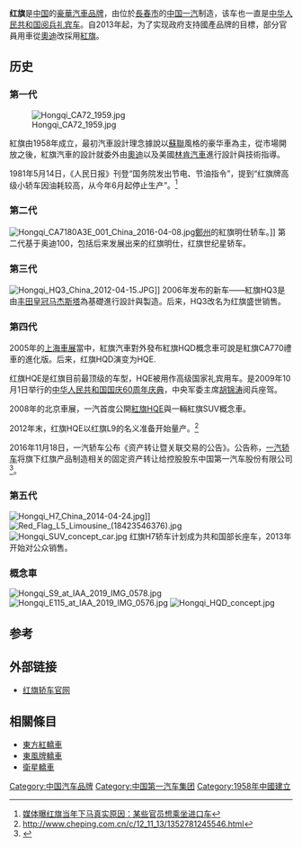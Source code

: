 {{Infobox Company
| company_name=红旗
| company_name_en = Hongqi
| company_logo = 
| image = File:Hongqi CA773 front-left 2016 Beijing Auto Museum.jpg
| company_type = 国有品牌
| foundation = 1958
| founder =
| location_city = [[吉林省|吉林省]][[长春市|长春市]]
| location_country = {{CHN}}
| key_people = 
| slogan = 讓理想飛揚
| industry =汽車業
| products = [[豪華汽車|豪華汽車]]
| revenue = 
| operating_income = 
| net_income = 
| num_employees = 
| owner = [[中国一汽|中国一汽]]
| parent = 中国一汽
| subsid =
| homepage = [https://hongqi.faw.cn/ hongqi.faw.cn/]
| footnotes = 
}}

'''红旗'''是[[中华人民共和国|中国]]的[[豪華汽車|豪華汽車]][[品牌|品牌]]，由位於[[長春市|長春市]]的[[中国一汽|中国一汽]]制造，该车也一直是[[中华人民共和国|中华人民共和国]][[阅兵|阅兵]][[礼宾车|礼宾车]]。自2013年起，为了实现政府支持國產品牌的目標，部分官員用車從[[奧迪|奧迪]]改採用[[紅旗|紅旗]]。

==历史==

===第一代===
[[File:Hongqi_CA72_1959.jpg|thumb]]

紅旗由1958年成立，最初汽車設計理念據說以[[蘇聯|蘇聯]]風格的豪华車為主，從市場開放之後，紅旗汽車的設計就委外由[[奧迪|奧迪]]以及美國[[林肯汽車|林肯汽車]]進行設計與技術指導。

1981年5月14日，《人民日报》刊登“国务院发出节电、节油指令”，提到“红旗牌高级小轿车因油耗较高，从今年6月起停止生产”。<ref>[https://web.archive.org/web/20190812142928/http://news.ifeng.com/shendu/lwdfzk/detail_2013_07/15/27525046_0.shtml 媒体曝红旗当年下马真实原因：某些官员想乘坐进口车]</ref>

===第二代===
[[File:Hongqi_CA7180A3E_001_China_2016-04-08.jpg|thumb]][[鄭州|鄭州]]的紅旗明仕轿车。]]
第二代基于奥迪100，包括后来发展出来的红旗明仕，红旗世纪星轿车。

===第三代===
[[File:Hongqi_HQ3_China_2012-04-15.JPG|thumb]]]]
2006年发布的新车——紅旗HQ3是由[[丰田皇冠马杰斯塔|丰田皇冠马杰斯塔]]為基礎進行設計與製造。后来，HQ3改名为红旗盛世销售。

===第四代===
2005年的[[上海国际汽车工业博览会|上海車展]]當中，紅旗汽車對外發布紅旗HQD概念車可說是紅旗CA770禮車的進化版。后来，红旗HQD演变为HQE.

红旗HQE是红旗目前最顶级的车型，HQE被用作高级国家礼宾用车。是2009年10月1日举行的[[首都各界慶祝中華人民共和國成立60周年大會|中华人民共和国国庆60周年庆典]]，中央军委主席[[胡锦涛|胡锦涛]]阅兵座驾。

2008年的北京車展，一汽首度公開[[紅旗HQE|紅旗HQE]]與一輛紅旗SUV概念車。

2012年末，红旗HQE以红旗L9的名义准备开始量产。<ref>http://www.cheping.com.cn/c/12_11_13/1352781245546.html{{dead link|date=2018年4月 |bot=InternetArchiveBot |fix-attempted=yes }}</ref>

2016年11月18日，一汽轿车公布《资产转让暨关联交易的公告》。公告称，[[一汽轿车|一汽轿车]]将旗下红旗产品制造相关的固定资产转让给控股股东中国第一汽车股份有限公司<ref>{{Cite web |url=http://business.sohu.com/20161122/n473823278.shtml |title=一汽轿车4.2亿元出售红旗资产 |access-date=2017-02-19 |archive-date=2020-02-10 |archive-url=https://web.archive.org/web/20200210224853/http://business.sohu.com/20161122/n473823278.shtml |dead-url=no }}</ref>。

===第五代===
[[File:Hongqi_H7_China_2014-04-24.jpg|thumb]]]][[File:Red_Flag_L5_Limousine_(18423546376).jpg|thumb]]
[[File:Hongqi_SUV_concept_car.jpg|thumb]]
红旗H7轿车计划成为共和国部长座车，2013年开始对公众销售。

===概念車===
[[File:Hongqi_S9_at_IAA_2019_IMG_0578.jpg|thumb]]
[[File:Hongqi_E115_at_IAA_2019_IMG_0576.jpg|thumb]]
[[File:Hongqi_HQD_concept.jpg|thumb]]

==参考==
<references/>

==外部链接==
*[https://hongqi.faw.cn/ 红旗轿车官网] {{Wayback|url=https://hongqi.faw.cn/ |date=20220205084512 }}

==相關條目==
*[[東方紅轎車|東方紅轎車]]
*[[東風牌轎車|東風牌轎車]]
*[[衛星_(轎車)|衛星轎車]]

{{commonscat|Hongqi vehicles}}
{{中國第一汽車集團}}
{{Hongqi}}

[[Category:中国汽车品牌|Category:中国汽车品牌]]
[[Category:中国第一汽车集团|Category:中国第一汽车集团]]
[[Category:1958年中國建立|Category:1958年中國建立]]